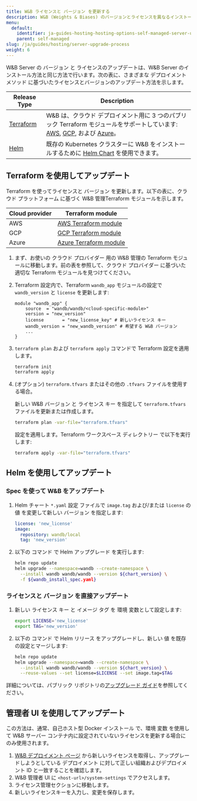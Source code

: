 ```yaml
---
title: W&B ライセンスと バージョン を更新する
description: W&B (Weights & Biases) のバージョンとライセンスを異なるインストールメソッドで更新するためのガイド。
menu:
  default:
    identifier: ja-guides-hosting-hosting-options-self-managed-server-upgrade-process
    parent: self-managed
slug: /ja/guides/hosting/server-upgrade-process
weight: 6
---
```


W&B Server の バージョン と ライセンスのアップデートは、W&B Server のインストール方法と同じ方法で行います。次の表に、さまざまな デプロイメント メソッド に基づいたライセンスとバージョンのアップデート方法を示します。

| Release Type    | Description         |
| ---------------- | ------------------ |
| [Terraform](#update-with-terraform) | W&B は、クラウド デプロイメント用に 3 つのパブリック Terraform モジュールをサポートしています: [AWS](https://registry.terraform.io/modules/wandb/wandb/aws/latest), [GCP](https://registry.terraform.io/modules/wandb/wandb/google/latest), および [Azure](https://registry.terraform.io/modules/wandb/wandb/azurerm/latest)。 |
| [Helm](#update-with-helm)              | 既存の Kubernetes クラスターに W&B をインストールするために [Helm Chart](https://github.com/wandb/helm-charts) を使用できます。  |

## Terraform を使用してアップデート

Terraform を使ってライセンスと バージョン を更新します。以下の表に、クラウド プラットフォーム に基づく W&B 管理Terraform モジュールを示します。

|Cloud provider| Terraform module|
|-----|-----|
|AWS|[AWS Terraform module](https://registry.terraform.io/modules/wandb/wandb/aws/latest)|
|GCP|[GCP Terraform module](https://registry.terraform.io/modules/wandb/wandb/google/latest)|
|Azure|[Azure Terraform module](https://registry.terraform.io/modules/wandb/wandb/azurerm/latest)|

1. まず、お使いの クラウド プロバイダー 用の W&B 管理の Terraform モジュールに移動します。前の表を参照して、クラウド プロバイダー に基づいた適切な Terraform モジュールを見つけてください。
2. Terraform 設定内で、Terraform `wandb_app` モジュールの設定で `wandb_version` と `license` を更新します:

   ```hcl
   module "wandb_app" {
       source  = "wandb/wandb/<cloud-specific-module>"
       version = "new_version"
       license       = "new_license_key" # 新しいライセンス キー
       wandb_version = "new_wandb_version" # 希望する W&B バージョン
       ...
   }
   ```
3. `terraform plan` および `terraform apply` コマンドで Terraform 設定を適用します。
   ```bash
   terraform init
   terraform apply
   ```

4. (オプション) `terraform.tfvars` またはその他の `.tfvars` ファイルを使用する場合。

   新しい W&B バージョン と ライセンス キー を指定して `terraform.tfvars` ファイルを更新または作成します。
   ```bash
   terraform plan -var-file="terraform.tfvars"
   ```
   設定を適用します。Terraform ワークスペース ディレクトリー で以下を実行します:  
   ```bash
   terraform apply -var-file="terraform.tfvars"
   ```
## Helm を使用してアップデート

### Spec を使って W&B をアップデート

1. Helm チャート `*.yaml` 設定 ファイルで `image.tag` および/または `license` の 値 を変更して新しい バージョン を指定します:

   ```yaml
   license: 'new_license'
   image:
     repository: wandb/local
     tag: 'new_version'
   ```

2. 以下の コマンド で Helm アップグレード を実行します:

   ```bash
   helm repo update
   helm upgrade --namespace=wandb --create-namespace \
     --install wandb wandb/wandb --version ${chart_version} \
     -f ${wandb_install_spec.yaml}
   ```

### ライセンスと バージョン を直接アップデート

1. 新しい ライセンス キー と イメージ タグ を 環境 変数として設定します:

   ```bash
   export LICENSE='new_license'
   export TAG='new_version'
   ```

2. 以下の コマンド で Helm リリース をアップグレードし、新しい 値 を既存の設定とマージします:

   ```bash
   helm repo update
   helm upgrade --namespace=wandb --create-namespace \
     --install wandb wandb/wandb --version ${chart_version} \
     --reuse-values --set license=$LICENSE --set image.tag=$TAG
   ```

詳細については、パブリック リポジトリの[アップグレード ガイド](https://github.com/wandb/helm-charts/blob/main/upgrade)を参照してください。

## 管理者 UI を使用してアップデート

この方法は、通常、自己ホスト型 Docker インストール で、環境 変数 を使用して W&B サーバー コンテナ内に設定されていないライセンスを更新する場合にのみ使用されます。

1. [W&B デプロイメント ページ](https://deploy.wandb.ai/) から新しいライセンスを取得し、アップグレードしようとしている デプロイメント に対して正しい組織およびデプロイメント ID と一致することを確認します。
2. W&B 管理者 UI に `<host-url>/system-settings` でアクセスします。
3. ライセンス管理セクションに移動します。
4. 新しいライセンスキーを入力し、変更を保存します。
